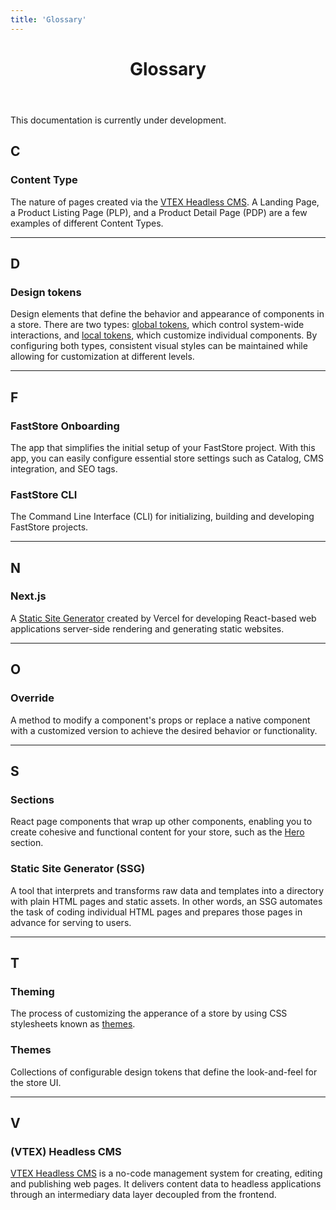 ```yaml
---
title: 'Glossary'
---
```



<header>

# Glossary

</header>

<Callout type="warning" emoji="⚠️">
  This documentation is currently under development.
</Callout>


  ## C 

  ### Content Type
  The nature of pages created via the [VTEX Headless CMS](/docs/headless-cms-overview). 
  A Landing Page, a Product Listing Page (PLP), and a Product Detail Page (PDP) are a few examples of different Content Types.

---

## D 

### Design tokens
Design elements that define the behavior and appearance of components in a store. 
There are two types: [global tokens](https://www.faststore.dev/docs/global-tokens/overview), which control system-wide interactions, and [local tokens](/docs/theming-overview#global-and-local-tokens), which customize individual components. 
By configuring both types, consistent visual styles can be maintained while allowing for customization at different levels.


---

  ## F

  ### FastStore Onboarding 
  The app that simplifies the initial setup of your FastStore project.
  With this app, you can easily configure essential store settings such as Catalog, CMS integration, and SEO tags. 

  ### FastStore CLI
  The Command Line Interface (CLI) for initializing, building and developing FastStore projects.

---

  ## N

  ### Next.js
  A [Static Site Generator](/docs/getting-started-glossary#static-site-generator-ssg) created by Vercel for developing React-based web applications server-side rendering and generating static websites.

---

  ## O

  ### Override
  A method to modify a component's props or replace a native component with a customized version to achieve the desired behavior or functionality.

---

  ## S

  ### Sections
  React page components that wrap up other components, enabling you to create cohesive and functional content for your store, such as the [Hero](/components/organisms/hero) section.


  ### Static Site Generator (SSG)
  A tool that interprets and transforms raw data and templates into a directory with plain HTML pages and static assets. 
  In other words, an SSG automates the task of coding individual HTML pages and prepares those pages in advance for serving to users.

---

  ## T
  ### Theming
  The process of customizing the apperance of a store by using CSS stylesheets known as [themes](/docs/getting-started-glossary#themes). 

  ### Themes
  Collections of configurable design tokens that define the look-and-feel for the store UI.

---

  ## V

  ### (VTEX) Headless CMS
  [VTEX Headless CMS](/docs/headless-cms-overview) is a no-code management system for creating, editing and publishing web pages. 
  It delivers content data to headless applications through an intermediary data layer decoupled from the frontend.



